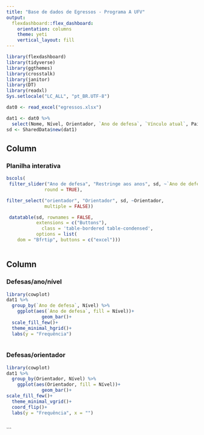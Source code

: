 ```yaml
---
title: "Base de dados de Egressos - Programa A UFV"
output: 
  flexdashboard::flex_dashboard:
    orientation: columns
    theme: yeti
    vertical_layout: fill
---
```


```r
library(flexdashboard)
library(tidyverse)
library(ggthemes)
library(crosstalk)
library(janitor)
library(DT)
library(readxl)
Sys.setlocale("LC_ALL", "pt_BR.UTF-8")

dat0 <- read_excel("egressos.xlsx")

dat1 <- dat0 %>% 
  select(Nome, Nível, Orientador, `Ano de defesa`, `Vínculo atual`, País) 
sd <- SharedData$new(dat1)

```


Column {data-width=650}
-----------------------------------------------------------------------

### Planilha interativa

```r
bscols(
 filter_slider("Ano de defesa", "Restringe aos anos", sd, ~`Ano de defesa`,
              round = TRUE),

filter_select("orientador", "Orientador", sd, ~Orientador,
              multiple = FALSE))

 datatable(sd, rownames = FALSE,
           extensions = c("Buttons"),
             class = 'table-bordered table-condensed',
           options = list(
    dom = "Bfrtip", buttons = c("excel")))
           
```

Column {data-width=350}
-----------------------------------------------------------------------

### Defesas/ano/nível

```r
library(cowplot)
dat1 %>%
  group_by(`Ano de defesa`, Nível) %>% 
    ggplot(aes(`Ano de defesa`, fill = Nível))+
             geom_bar()+
  scale_fill_few()+
  theme_minimal_hgrid()+
  labs(y = "Frequência")
  

```

### Defesas/orientador

```r

library(cowplot)
dat1 %>%
  group_by(Orientador, Nível) %>% 
    ggplot(aes(Orientador, fill = Nível))+
             geom_bar()+
scale_fill_few()+
  theme_minimal_vgrid()+
  coord_flip()+
  labs(y = "Frequência", x = "")
  

```
```


